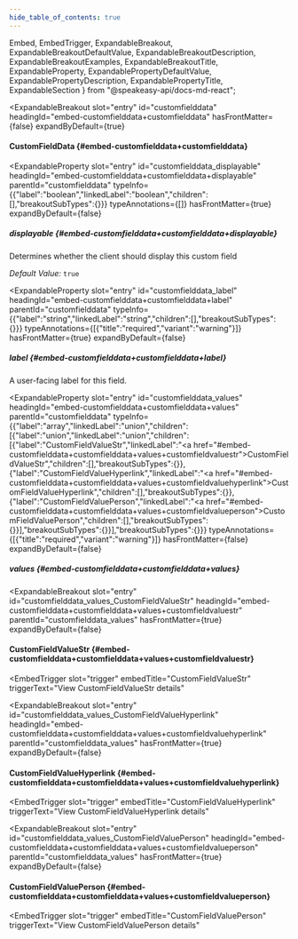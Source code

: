 ```yaml
---
hide_table_of_contents: true
---
```

  Embed,
  EmbedTrigger,
  ExpandableBreakout,
  ExpandableBreakoutDefaultValue,
  ExpandableBreakoutDescription,
  ExpandableBreakoutExamples,
  ExpandableBreakoutTitle,
  ExpandableProperty,
  ExpandablePropertyDefaultValue,
  ExpandablePropertyDescription,
  ExpandablePropertyTitle,
  ExpandableSection
} from "@speakeasy-api/docs-md-react";

<ExpandableSection>

<ExpandableBreakout
  slot="entry"
  id="customfielddata"
  headingId="embed-customfielddata+customfielddata"
  hasFrontMatter={false}
  expandByDefault={true}
>

<ExpandableBreakoutTitle slot="title">

#### CustomFieldData \{#embed-customfielddata+customfielddata\}

</ExpandableBreakoutTitle>

<ExpandableBreakoutDescription slot="description">

</ExpandableBreakoutDescription>

<ExpandableBreakoutExamples slot="examples">

</ExpandableBreakoutExamples>

<ExpandableBreakoutDefaultValue slot="defaultValue">

</ExpandableBreakoutDefaultValue>

</ExpandableBreakout>

<ExpandableProperty
  slot="entry"
  id="customfielddata_displayable"
  headingId="embed-customfielddata+customfielddata+displayable"
  parentId="customfielddata"
  typeInfo={{"label":"boolean","linkedLabel":"boolean","children":[],"breakoutSubTypes":{}}}
  typeAnnotations={[]}
  hasFrontMatter={true}
  expandByDefault={false}
>

<ExpandablePropertyTitle slot="title">

##### displayable \{#embed-customfielddata+customfielddata+displayable\}

</ExpandablePropertyTitle>

<ExpandablePropertyDescription slot="description">

Determines whether the client should display this custom field

</ExpandablePropertyDescription>

<ExpandablePropertyDefaultValue slot="defaultValue">

_Default Value:_ `true`

</ExpandablePropertyDefaultValue>

</ExpandableProperty>

<ExpandableProperty
  slot="entry"
  id="customfielddata_label"
  headingId="embed-customfielddata+customfielddata+label"
  parentId="customfielddata"
  typeInfo={{"label":"string","linkedLabel":"string","children":[],"breakoutSubTypes":{}}}
  typeAnnotations={[{"title":"required","variant":"warning"}]}
  hasFrontMatter={true}
  expandByDefault={false}
>

<ExpandablePropertyTitle slot="title">

##### label \{#embed-customfielddata+customfielddata+label\}

</ExpandablePropertyTitle>

<ExpandablePropertyDescription slot="description">

A user-facing label for this field.

</ExpandablePropertyDescription>

</ExpandableProperty>

<ExpandableProperty
  slot="entry"
  id="customfielddata_values"
  headingId="embed-customfielddata+customfielddata+values"
  parentId="customfielddata"
  typeInfo={{"label":"array","linkedLabel":"union","children":[{"label":"union","linkedLabel":"union","children":[{"label":"CustomFieldValueStr","linkedLabel":"<a href=\"#embed-customfielddata+customfielddata+values+customfieldvaluestr\">CustomFieldValueStr</a>","children":[],"breakoutSubTypes":{}},{"label":"CustomFieldValueHyperlink","linkedLabel":"<a href=\"#embed-customfielddata+customfielddata+values+customfieldvaluehyperlink\">CustomFieldValueHyperlink</a>","children":[],"breakoutSubTypes":{}},{"label":"CustomFieldValuePerson","linkedLabel":"<a href=\"#embed-customfielddata+customfielddata+values+customfieldvalueperson\">CustomFieldValuePerson</a>","children":[],"breakoutSubTypes":{}}],"breakoutSubTypes":{}}],"breakoutSubTypes":{}}}
  typeAnnotations={[{"title":"required","variant":"warning"}]}
  hasFrontMatter={false}
  expandByDefault={false}
>

<ExpandablePropertyTitle slot="title">

##### values \{#embed-customfielddata+customfielddata+values\}

</ExpandablePropertyTitle>

</ExpandableProperty>

<ExpandableBreakout
  slot="entry"
  id="customfielddata_values_CustomFieldValueStr"
  headingId="embed-customfielddata+customfielddata+values+customfieldvaluestr"
  parentId="customfielddata_values"
  hasFrontMatter={true}
  expandByDefault={false}
>

<ExpandableBreakoutTitle slot="title">

#### CustomFieldValueStr \{#embed-customfielddata+customfielddata+values+customfieldvaluestr\}

</ExpandableBreakoutTitle>

<ExpandableBreakoutDescription slot="description">

</ExpandableBreakoutDescription>

<ExpandableBreakoutExamples slot="examples">

</ExpandableBreakoutExamples>

<ExpandableBreakoutDefaultValue slot="defaultValue">

</ExpandableBreakoutDefaultValue>

<Embed slot="embed">

<EmbedTrigger
  slot="trigger"
  embedTitle="CustomFieldValueStr"
  triggerText="View CustomFieldValueStr details"
>

<Embedcustomfieldvaluestr />

</EmbedTrigger>

</Embed>

</ExpandableBreakout>

<ExpandableBreakout
  slot="entry"
  id="customfielddata_values_CustomFieldValueHyperlink"
  headingId="embed-customfielddata+customfielddata+values+customfieldvaluehyperlink"
  parentId="customfielddata_values"
  hasFrontMatter={true}
  expandByDefault={false}
>

<ExpandableBreakoutTitle slot="title">

#### CustomFieldValueHyperlink \{#embed-customfielddata+customfielddata+values+customfieldvaluehyperlink\}

</ExpandableBreakoutTitle>

<ExpandableBreakoutDescription slot="description">

</ExpandableBreakoutDescription>

<ExpandableBreakoutExamples slot="examples">

</ExpandableBreakoutExamples>

<ExpandableBreakoutDefaultValue slot="defaultValue">

</ExpandableBreakoutDefaultValue>

<Embed slot="embed">

<EmbedTrigger
  slot="trigger"
  embedTitle="CustomFieldValueHyperlink"
  triggerText="View CustomFieldValueHyperlink details"
>

<Embedcustomfieldvaluehyperlink />

</EmbedTrigger>

</Embed>

</ExpandableBreakout>

<ExpandableBreakout
  slot="entry"
  id="customfielddata_values_CustomFieldValuePerson"
  headingId="embed-customfielddata+customfielddata+values+customfieldvalueperson"
  parentId="customfielddata_values"
  hasFrontMatter={true}
  expandByDefault={false}
>

<ExpandableBreakoutTitle slot="title">

#### CustomFieldValuePerson \{#embed-customfielddata+customfielddata+values+customfieldvalueperson\}

</ExpandableBreakoutTitle>

<ExpandableBreakoutDescription slot="description">

</ExpandableBreakoutDescription>

<ExpandableBreakoutExamples slot="examples">

</ExpandableBreakoutExamples>

<ExpandableBreakoutDefaultValue slot="defaultValue">

</ExpandableBreakoutDefaultValue>

<Embed slot="embed">

<EmbedTrigger
  slot="trigger"
  embedTitle="CustomFieldValuePerson"
  triggerText="View CustomFieldValuePerson details"
>

<Embedcustomfieldvalueperson />

</EmbedTrigger>

</Embed>

</ExpandableBreakout>

</ExpandableSection>
